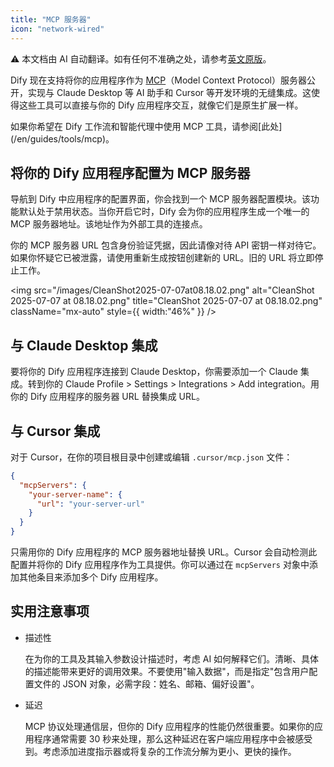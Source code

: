 ```yaml
---
title: "MCP 服务器"
icon: "network-wired"
---
```


<Note> ⚠️ 本文档由 AI 自动翻译。如有任何不准确之处，请参考[英文原版](/en/documentation/pages/publish/publish-mcp)。</Note>


Dify 现在支持将你的应用程序作为 [MCP](https://modelcontextprotocol.io/introduction)（Model Context Protocol）服务器公开，实现与 Claude Desktop 等 AI 助手和 Cursor 等开发环境的无缝集成。这使得这些工具可以直接与你的 Dify 应用程序交互，就像它们是原生扩展一样。

<Note>
  如果你希望在 Dify 工作流和智能代理中使用 MCP 工具，请参阅[此处](/en/guides/tools/mcp)。
</Note>

## 将你的 Dify 应用程序配置为 MCP 服务器

导航到 Dify 中应用程序的配置界面，你会找到一个 MCP 服务器配置模块。该功能默认处于禁用状态。当你开启它时，Dify 会为你的应用程序生成一个唯一的 MCP 服务器地址。该地址作为外部工具的连接点。

<Danger>
  你的 MCP 服务器 URL 包含身份验证凭据，因此请像对待 API 密钥一样对待它。如果你怀疑它已被泄露，请使用重新生成按钮创建新的 URL。旧的 URL 将立即停止工作。
</Danger>

<img
  src="/images/CleanShot2025-07-07at08.18.02.png"
  alt="CleanShot 2025-07-07 at 08.18.02.png"
  title="CleanShot 2025-07-07 at 08.18.02.png"
  className="mx-auto"
  style={{ width:"46%" }}
/>

## 与 Claude Desktop 集成

要将你的 Dify 应用程序连接到 Claude Desktop，你需要添加一个 Claude 集成。转到你的 Claude Profile > Settings > Integrations > Add integration。用你的 Dify 应用程序的服务器 URL 替换集成 URL。

## 与 Cursor 集成

对于 Cursor，在你的项目根目录中创建或编辑 `.cursor/mcp.json` 文件：

```json
{
  "mcpServers": {
    "your-server-name": {
      "url": "your-server-url"
    }
  }
}
```

只需用你的 Dify 应用程序的 MCP 服务器地址替换 URL。Cursor 会自动检测此配置并将你的 Dify 应用程序作为工具提供。你可以通过在 `mcpServers` 对象中添加其他条目来添加多个 Dify 应用程序。

## 实用注意事项

- 描述性

  在为你的工具及其输入参数设计描述时，考虑 AI 如何解释它们。清晰、具体的描述能带来更好的调用效果。不要使用"输入数据"，而是指定"包含用户配置文件的 JSON 对象，必需字段：姓名、邮箱、偏好设置"。
- 延迟

  MCP 协议处理通信层，但你的 Dify 应用程序的性能仍然很重要。如果你的应用程序通常需要 30 秒来处理，那么这种延迟在客户端应用程序中会被感受到。考虑添加进度指示器或将复杂的工作流分解为更小、更快的操作。
